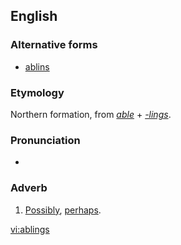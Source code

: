 ==English==

===Alternative forms===
* [[ablins]]

===Etymology===
Northern formation, from ''[[able]]'' + ''[[-lings]]''.

===Pronunciation===
* {{IPA|/ˈeɪblɪnz/}}

===Adverb===
{{en-adv|-}}

# {{context|British|dialectal}} [[possibly|Possibly]], [[perhaps]].

[[vi:ablings]]